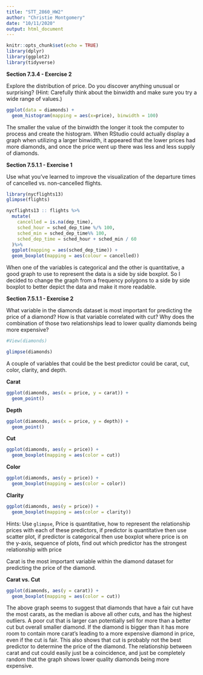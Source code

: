 ```yaml
---
title: "STT_2860_HW2"
author: "Christie Montgomery"
date: "10/11/2020"
output: html_document
---
```


```r
knitr::opts_chunk$set(echo = TRUE)
library(dplyr)
library(ggplot2)
library(tidyverse)
```

**Section 7.3.4 - Exercise 2**

Explore the distribution of price. Do you discover anything unusual or surprising? (Hint: Carefully think about the binwidth and make sure you try a wide range of values.)

```r
ggplot(data = diamonds) +
  geom_histogram(mapping = aes(x=price), binwidth = 100)
``` 

The smaller the value of the binwidth the longer it took the computer to process and create the histogram. When RStudio could actually display a graph when utilizing a larger binwidth, it appeared that the lower prices had more diamonds, and once the price went up there was less and less supply of diamonds. 

**Section 7.5.1.1 - Exercise 1**

Use what you’ve learned to improve the visualization of the departure times of cancelled vs. non-cancelled flights.

```r
library(nycflights13)
glimpse(flights)

nycflights13 :: flights %>%
  mutate(
    cancelled = is.na(dep_time),
    sched_hour = sched_dep_time %/% 100,
    sched_min = sched_dep_time%% 100,
    sched_dep_time = sched_hour + sched_min / 60
  )%>%
  ggplot(mapping = aes(sched_dep_time)) +
  geom_boxplot(mapping = aes(colour = cancelled))
```

When one of the variables is categorical and the other is quantitative, a good graph to use to represent the data is a side by side boxplot. So I decided to change the graph from a frequency polygons to a side by side boxplot to better depict the data and make it more readable. 


**Section 7.5.1.1 - Exercise 2**

What variable in the diamonds dataset is most important for predicting the price of a diamond? How is that variable correlated with cut? Why does the combination of those two relationships lead to lower quality diamonds being more expensive?

```r
#View(diamonds)

glimpse(diamonds)
```

A couple of variables that could be the best predictor could be carat, cut, color, clarity, and depth. 

**Carat**
```r
ggplot(diamonds, aes(x = price, y = carat)) +
  geom_point()
```

**Depth**
```r
ggplot(diamonds, aes(x = price, y = depth)) +
  geom_point()
```

**Cut**
```r
ggplot(diamonds, aes(y = price)) +
  geom_boxplot(mapping = aes(color = cut))
```

**Color**
```r
ggplot(diamonds, aes(y = price)) +
  geom_boxplot(mapping = aes(color = color))
```

**Clarity**
```r
ggplot(diamonds, aes(y = price)) +
  geom_boxplot(mapping = aes(color = clarity))
```

Hints: Use `glimpse`, Price is quantitative, how to represent the relationship prices with each of these predictors, if predictor is quantitative then use scatter plot, if predictor is categorical then use boxplot where price is on the y-axis, sequence of plots, find out which predictor has the strongest relationship with price


Carat is the most important variable within the diamond dataset for predicting the price of the diamond. 

**Carat vs. Cut**
```r
ggplot(diamonds, aes(y = carat)) +
  geom_boxplot(mapping = aes(color = cut))
```

The above graph seems to suggest that diamonds that have a fair cut have the most carats, as the median is above all other cuts, and has the highest outliers. A poor cut that is larger can potentially sell for more than a better cut but overall smaller diamond. If the diamond is bigger than it has more room to contain more carat's leading to a more expensive diamond in price, even if the cut is fair. This also shows that cut is probably not the best predictor to determine the price of the diamond. The relationship between carat and cut could easily just be a coincidence, and just be completely random that the graph shows lower quality diamonds being more expensive. 










